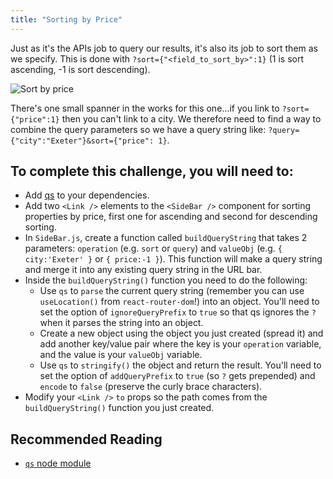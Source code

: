 ```yaml
---
title: "Sorting by Price"
---
```


Just as it's the APIs job to query our results, it's also its job to sort them as we specify. This is done with `?sort={"<field_to_sort_by>":1}` (1 is sort ascending, -1 is sort descending). 

![Sort by price](https://firebasestorage.googleapis.com/v0/b/avocado-on-toast.appspot.com/o/course%2Fsurreal%2Fprice.png?alt=media&token=62e8080b-b9b4-4b99-9135-6ada6faefef2)

There's one small spanner in the works for this one...if you link to `?sort={"price":1}` then you can't link to a city. We therefore need to find a way to combine the query parameters so we have a query string like: `?query={"city":"Exeter"}&sort={"price": 1}`. 

## To complete this challenge, you will need to:
* Add [qs](https://www.npmjs.com/package/qs) to your dependencies.
* Add two `<Link />` elements to the `<SideBar />` component for sorting properties by price, first one for ascending and second for descending sorting.
* In `SideBar.js`, create a function called `buildQueryString` that takes 2 parameters: `operation` (e.g. `sort` or `query`) and `valueObj` (e.g. `{ city:'Exeter' }` or `{ price:-1 }`). This function will make a query string and merge it into any existing query string in the URL bar.
* Inside the `buildQueryString()` function you need to do the following:
  - Use `qs` to `parse` the current query string (remember you can use `useLocation()` from `react-router-dom`!) into an object. You'll need to set the option of `ignoreQueryPrefix` to `true` so that qs ignores the `?` when it parses the string into an object.
  - Create a new object using the object you just created (spread it) and add another key/value pair where the key is your `operation` variable, and the value is your `valueObj` variable.   
  - Use `qs` to `stringify()` the object and return the result. You'll need to set the option of `addQueryPrefix` to `true` (so `?` gets prepended) and `encode` to `false` (preserve the curly brace characters).
* Modify your `<Link />` `to` props so the path comes from the `buildQueryString()` function you just created.

## Recommended Reading
* [`qs` node module](https://www.npmjs.com/package/qs)